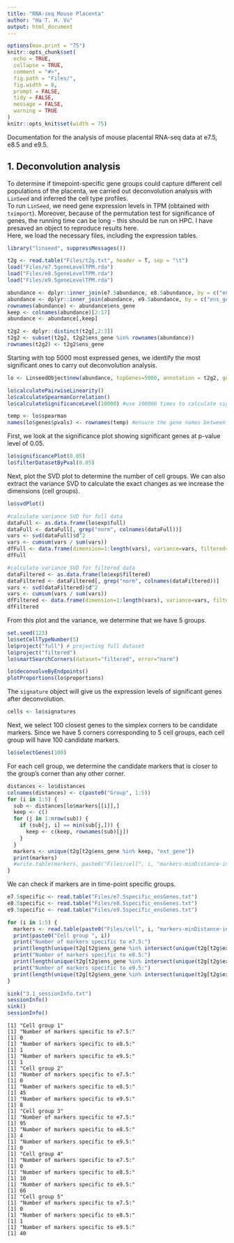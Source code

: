 ```yaml
---
title: "RNA-seq Mouse Placenta"
author: "Ha T. H. Vu"
output: html_document
---
```

  
```r
options(max.print = "75")
knitr::opts_chunk$set(
  echo = TRUE,
  collapse = TRUE,
  comment = "#>",
  fig.path = "Files/",
  fig.width = 8,
  prompt = FALSE,
  tidy = FALSE,
  message = FALSE,
  warning = TRUE
)
knitr::opts_knit$set(width = 75)
```

Documentation for the analysis of mouse placental RNA-seq data at e7.5, e8.5 and e9.5.

## 1. Deconvolution analysis
To determine if timepoint-specific gene groups could capture different cell populations of the placenta, we carried out deconvolution analysis with `LinSeed` and inferred the cell type profiles. <br>
To run `LinSeed`, we need gene expression levels in TPM (obtained with `tximport`). Moreover, because of the permutation test for significance of genes, the running time can be long - this should be run on HPC. I have presaved an object to reproduce results here.<br>
Here, we load the necessary files, including the expression tables.
```r
library("linseed", suppressMessages())

t2g <- read.table("Files/t2g.txt", header = T, sep = "\t")
load("Files/e7.5geneLevelTPM.rda")
load("Files/e8.5geneLevelTPM.rda")
load("Files/e9.5geneLevelTPM.rda")

abundance <- dplyr::inner_join(e7.5abundance, e8.5abundance, by = c("ens_gene" = "ens_gene"))
abundance <- dplyr::inner_join(abundance, e9.5abundance, by = c("ens_gene" = "ens_gene"))
rownames(abundance) <- abundance$ens_gene
keep <- colnames(abundance)[2:17]
abundance <- abundance[,keep]

t2g2 <- dplyr::distinct(t2g[,2:3])
t2g2 <- subset(t2g2, t2g2$ens_gene %in% rownames(abundance))
rownames(t2g2) <- t2g2$ens_gene
```
Starting with top 5000 most expressed genes, we identify the most significant ones to carry out deconvolution analysis.
```r
lo <- LinseedObject$new(abundance, topGenes=5000, annotation = t2g2, geneSymbol = "ens_gene") #use top 5000 most expressed genes

lo$calculatePairwiseLinearity()
lo$calculateSpearmanCorrelation()
lo$calculateSignificanceLevel(10000) #use 100000 times to calculate significance. To reduce running time, reduce this number, but the results will be different

temp <- lo$spearman
names(lo$genes$pvals) <- rownames(temp) #ensure the gene names between objects matched
```
First, we look at the significance plot showing significant genes at p-value level of 0.05.
```r
lo$significancePlot(0.05)
lo$filterDatasetByPval(0.05)
```
Next, plot the SVD plot to determine the number of cell groups. We can also extract the variance SVD to calculate the exact changes as we increase the dimensions (cell groups).
```r
lo$svdPlot()

#calculate variance SVD for full data
dataFull <- as.data.frame(lo$exp$full)
dataFull <- dataFull[, grep("norm", colnames(dataFull))]
vars <- svd(dataFull)$d^2
vars <- cumsum(vars / sum(vars))
dfFull <- data.frame(dimension=1:length(vars), variance=vars, filtered=FALSE)
dfFull

#calculate variance SVD for filtered data
dataFiltered <- as.data.frame(lo$exp$filtered)
dataFiltered <- dataFiltered[, grep("norm", colnames(dataFiltered))]
vars <- svd(dataFiltered)$d^2
vars <- cumsum(vars / sum(vars))
dfFiltered <- data.frame(dimension=1:length(vars), variance=vars, filtered=TRUE)
dfFiltered
```
From this plot and the variance, we determine that we have 5 groups.
```r
set.seed(123)
lo$setCellTypeNumber(5)
lo$project("full") # projecting full dataset
lo$project("filtered")
lo$smartSearchCorners(dataset="filtered", error="norm")

lo$deconvolveByEndpoints()
plotProportions(lo$proportions)
```
The `signature` object will give us the expression levels of significant genes after deconvolution.
```r
cells <- lo$signatures
```
Next, we select 100 closest genes to the simplex corners to be candidate markers. Since we have 5 corners corresponding to 5 cell groups, each cell group will have 100 candidate markers.
```r
lo$selectGenes(100)
```
For each cell group, we determine the candidate markers that is closer to the group's corner than any other corner.
```r
distances <- lo$distances
colnames(distances) <- c(paste0("Group", 1:5))
for (i in 1:5) {
  sub <- distances[lo$markers[[i]],]
  keep <- c()
  for (j in 1:nrow(sub)) {
    if (sub[j, i] == min(sub[j,])) {
      keep <- c(keep, rownames(sub)[j])
    }
  }
  markers <- unique(t2g[t2g$ens_gene %in% keep, "ext_gene"])
  print(markers)
  #write.table(markers, paste0("Files/cell", i, "markers-minDistance-inTop100.txt"), quote = F, row.names = F)
}
```
We can check if markers are in time-point specific groups.
```r
e7.5specific <- read.table("Files/e7.5specific_ensGenes.txt")
e8.5specific <- read.table("Files/e8.5specific_ensGenes.txt")
e9.5specific <- read.table("Files/e9.5specific_ensGenes.txt")

for (i in 1:5) {
  markers <- read.table(paste0("Files/cell", i, "markers-minDistance-inTop100.txt"), header = T, sep = "\t")
  print(paste0("Cell group ", i))
  print("Number of markers specific to e7.5:")
  print(length(unique(t2g[t2g$ens_gene %in% intersect(unique(t2g[t2g$ext_gene %in% markers$x, "ens_gene"]), e7.5specific$V1), "ext_gene"])))
  print("Number of markers specific to e8.5:")
  print(length(unique(t2g[t2g$ens_gene %in% intersect(unique(t2g[t2g$ext_gene %in% markers$x, "ens_gene"]), e8.5specific$V1), "ext_gene"])))
  print("Number of markers specific to e9.5:")
  print(length(unique(t2g[t2g$ens_gene %in% intersect(unique(t2g[t2g$ext_gene %in% markers$x, "ens_gene"]), e9.5specific$V1), "ext_gene"])))
}
```

```r
sink("3.1_sessionInfo.txt")
sessionInfo()
sink()
sessionInfo()
```


```
[1] "Cell group 1"
[1] "Number of markers specific to e7.5:"
[1] 0
[1] "Number of markers specific to e8.5:"
[1] 1
[1] "Number of markers specific to e9.5:"
[1] 1
[1] "Cell group 2"
[1] "Number of markers specific to e7.5:"
[1] 0
[1] "Number of markers specific to e8.5:"
[1] 45
[1] "Number of markers specific to e9.5:"
[1] 8
[1] "Cell group 3"
[1] "Number of markers specific to e7.5:"
[1] 95
[1] "Number of markers specific to e8.5:"
[1] 4
[1] "Number of markers specific to e9.5:"
[1] 0
[1] "Cell group 4"
[1] "Number of markers specific to e7.5:"
[1] 0
[1] "Number of markers specific to e8.5:"
[1] 10
[1] "Number of markers specific to e9.5:"
[1] 66
[1] "Cell group 5"
[1] "Number of markers specific to e7.5:"
[1] 0
[1] "Number of markers specific to e8.5:"
[1] 1
[1] "Number of markers specific to e9.5:"
[1] 40
```